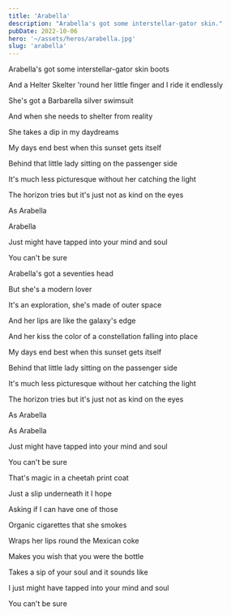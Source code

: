 ```yaml
---
title: 'Arabella'
description: "Arabella's got some interstellar-gator skin."
pubDate: 2022-10-06
hero: '~/assets/heros/arabella.jpg'
slug: 'arabella'
---
```


Arabella's got some interstellar-gator skin boots

And a Helter Skelter 'round her little finger and I ride it endlessly

She's got a Barbarella silver swimsuit

And when she needs to shelter from reality

She takes a dip in my daydreams

My days end best when this sunset gets itself

Behind that little lady sitting on the passenger side

It's much less picturesque without her catching the light

The horizon tries but it's just not as kind on the eyes

As Arabella

Arabella

Just might have tapped into your mind and soul

You can't be sure

Arabella's got a seventies head

But she's a modern lover

It's an exploration, she's made of outer space

And her lips are like the galaxy's edge

And her kiss the color of a constellation falling into place

My days end best when this sunset gets itself

Behind that little lady sitting on the passenger side

It's much less picturesque without her catching the light

The horizon tries but it's just not as kind on the eyes

As Arabella

As Arabella

Just might have tapped into your mind and soul

You can't be sure

That's magic in a cheetah print coat

Just a slip underneath it I hope

Asking if I can have one of those

Organic cigarettes that she smokes

Wraps her lips round the Mexican coke

Makes you wish that you were the bottle

Takes a sip of your soul and it sounds like

I just might have tapped into your mind and soul

You can't be sure

